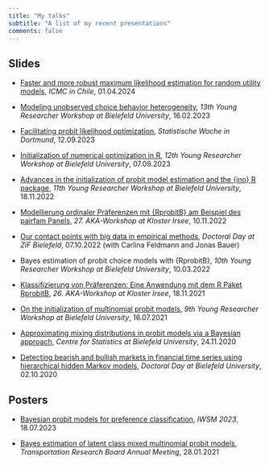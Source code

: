 ```yaml
---
title: "My talks"
subtitle: "A list of my recent presentations"
comments: false
---
```


::: {.callout-note collapse="true" appearance="minimal"}
## Slides

- [Faster and more robust maximum likelihood estimation for random utility models](files/slides/icmc_01_04_2024.pdf), *ICMC in Chile*, 01.04.2024

- [Modeling unobserved choice behavior heterogeneity](files/slides/yrw_16_02_2024.pdf), *13th Young Researcher Workshop at Bielefeld University*, 16.02.2023

- [Facilitating probit likelihood optimization](files/slides/statwo_12_09_2023.pdf), *Statistische Woche in Dortmund*, 12.09.2023

- [Initialization of numerical optimization in R](files/slides/yrw_07_09_2023.pdf), *12th Young Researcher Workshop at Bielefeld University*, 07.09.2023

- [Advances in the initialization of probit model estimation and the {ino} R package](files/slides/yrw_18_11_2022.pdf), *11th Young Researcher Workshop at Bielefeld University*, 18.11.2022

- [Modellierung ordinaler Pr&auml;ferenzen mit {RprobitB} am Beispiel des pairfam Panels](files/slides/aka_10_11_2022.pdf), *27. AKA-Workshop at Kloster Irsee*, 10.11.2022

- [Our contact points with big data in empirical methods](files/slides/doctoral_day_07_10_2022.pdf), *Doctoral Day at ZiF Bielefeld*, 07.10.2022 (with Carlina Feldmann and Jonas Bauer)

- Bayes estimation of probit choice models with {RprobitB}, *10th Young Researcher Workshop at Bielefeld University*, 10.03.2022

- [Klassifizierung von Pr&auml;ferenzen: Eine Anwendung mit dem R Paket RprobitB](files/slides/aka_18_11_2021.pdf), *26. AKA-Workshop at Kloster Irsee*, 18.11.2021

- [On the initialization of multinomial probit models](files/slides/yrw_16_07_2021.pdf), *9th Young Researcher Workshop at Bielefeld University*, 16.07.2021

- [Approximating mixing distributions in probit models via a Bayesian approach](files/slides/zest_24_11_2020.pdf), *Centre for Statistics at Bielefeld University*, 24.11.2020

- [Detecting bearish and bullish markets in financial time series using hierarchical hidden Markov models](files/slides/doctoral_day_02_10_2020.pdf), *Doctoral Day at Bielefeld University*, 02.10.2020
:::

::: {.callout-note collapse="true" appearance="minimal"}
## Posters

- [Bayesian probit models for preference classification](files/poster/IWSM2023-oelschlaeger-bauer-poster.pdf), *IWSM 2023*, 18.07.2023

- [Bayes estimation of latent class mixed multinomial probit models](files/poster/trb_28_01_2021.pdf), *Transportation Research Board Annual Meeting*, 28.01.2021
:::
